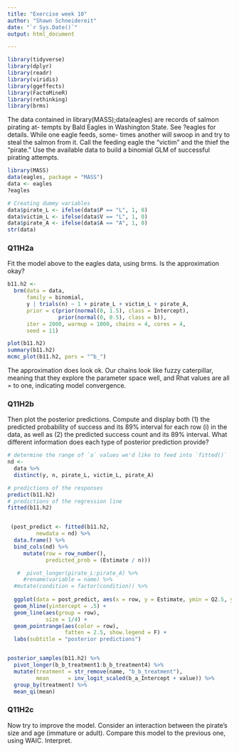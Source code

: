 ```yaml
---
title: "Exercise week 10"
author: "Shawn Schneidereit"
date: "`r Sys.Date()`"
output: html_document

---
```



```r
library(tidyverse)
library(dplyr)
library(readr)
library(viridis)
library(ggeffects)
library(FactoMineR)
library(rethinking)
library(brms)

```


The data contained in library(MASS);data(eagles) are records of salmon pirating at- tempts by Bald Eagles in Washington State. See ?eagles for details. While one eagle feeds, some- times another will swoop in and try to steal the salmon from it. Call the feeding eagle the “victim” and the thief the “pirate.” Use the available data to build a binomial GLM of successful pirating attempts.

```r
library(MASS)
data(eagles, package = "MASS")
data <- eagles
?eagles

# Creating dummy variables
data$pirate_L <- ifelse(data$P == "L", 1, 0)
data$victim_L <- ifelse(data$V == "L", 1, 0)
data$pirate_A <- ifelse(data$A == "A", 1, 0)
str(data)

```


### Q11H2a

Fit the model above to the eagles data, using brms. Is the approximation okay?

```r
b11.h2 <- 
  brm(data = data, 
      family = binomial,
      y | trials(n) ~ 1 + pirate_L + victim_L + pirate_A,
      prior = c(prior(normal(0, 1.5), class = Intercept),
                prior(normal(0, 0.5), class = b)),
      iter = 2000, warmup = 1000, chains = 4, cores = 4,
      seed = 11)
```
```r
plot(b11.h2)
summary(b11.h2)
mcmc_plot(b11.h2, pars = "^b_")

```

The approximation does look ok. Our chains look like fuzzy caterpillar, meaning that they explore the parameter space well, and Rhat values are all = to one, indicating model convergence.  


### Q11H2b
Then plot the posterior predictions. Compute and display both (1) the predicted probability of success and its 89% interval for each row (i) in the data, as well as (2) the predicted success count and its 89% interval. What different information does each type of posterior prediction provide?

```r

# determine the range of `a` values we'd like to feed into `fitted()`
nd <- 
  data %>% 
  distinct(y, n, pirate_L, victim_L, pirate_A)

# predictions of the responses
predict(b11.h2)
# predictions of the regression line
fitted(b11.h2)


 (post_predict <- fitted(b11.h2,
         newdata = nd) %>% 
  data.frame() %>% 
  bind_cols(nd) %>% 
     mutate(row = row_number(),
            predicted_prob = (Estimate / n)))

   #  pivot_longer(pirate_L:pirate_A) %>% 
     #rename(variable = name) %>% 
  #mutate(condition = factor(condition)) %>% 
  
  ggplot(data = post_predict, aes(x = row, y = Estimate, ymin = Q2.5, ymax = Q97.5)) +
  geom_hline(yintercept = .5) +
  geom_line(aes(group = row),
            size = 1/4) +
  geom_pointrange(aes(color = row),
                  fatten = 2.5, show.legend = F) + 
  labs(subtitle = "posterior predictions")


posterior_samples(b11.h2) %>% 
  pivot_longer(b_b_treatment1:b_b_treatment4) %>% 
  mutate(treatment = str_remove(name, "b_b_treatment"),
         mean      = inv_logit_scaled(b_a_Intercept + value)) %>%
  group_by(treatment) %>% 
  mean_qi(mean)

```


### Q11H2c
Now try to improve the model. Consider an interaction between the pirate’s size and age (immature or adult). Compare this model to the previous one, using WAIC. Interpret.

```r

```

